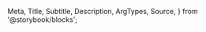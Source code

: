   Meta,
  Title,
  Subtitle,
  Description,
  ArgTypes,
  Source,
} from '@storybook/blocks';

<Meta
  title="Payment Facilitation/Merchant Tools/Payouts List"
  Components="justifi-payouts-list"
  of={JustifiPayoutsList}
/>

<Title />

Component to render a formated list of payouts for the requested account.

# Index

- [Props, events and methods](#props-events-and-methods)
- [Styling](#styling)
  - [Exported Parts](#exported-parts)
- [Example usage](#example-usage)

# Props, events and methods

---

<ArgTypes exclude={['theme']} />

<Authorization
  actions={['read', 'write']}
  entity="account"
  identification="account_id"
/>

# Styling

---

The `<justifi-payouts-list>` can be customized by using the exported `parts`.

## Exported parts

<ExportedParts
  compact
  component="justifi-payouts-list"
  tags={filterDocsByTag('justifi-payouts-list').docsTags.map(
    (part) => part.text
  )}
/>

# Example Usage

---

<Source dark language="html" code={codeExample} />
